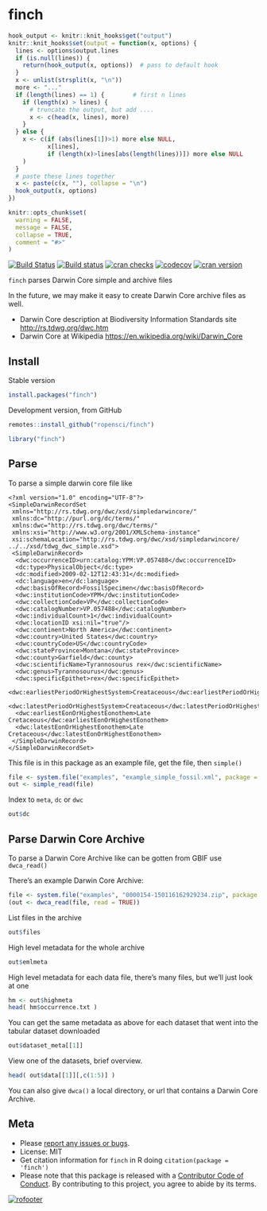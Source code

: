 finch
=====

```r
hook_output <- knitr::knit_hooks$get("output")
knitr::knit_hooks$set(output = function(x, options) {
  lines <- options$output.lines
  if (is.null(lines)) {
    return(hook_output(x, options))  # pass to default hook
  }
  x <- unlist(strsplit(x, "\n"))
  more <- "..."
  if (length(lines) == 1) {        # first n lines
    if (length(x) > lines) {
      # truncate the output, but add ....
      x <- c(head(x, lines), more)
    }
  } else {
    x <- c(if (abs(lines[1])>1) more else NULL,
           x[lines],
           if (length(x)>lines[abs(length(lines))]) more else NULL
    )
  }
  # paste these lines together
  x <- paste(c(x, ""), collapse = "\n")
  hook_output(x, options)
})

knitr::opts_chunk$set(
  warning = FALSE,
  message = FALSE,
  collapse = TRUE,
  comment = "#>"
)
```

[![Build Status](https://api.travis-ci.org/ropensci/finch.png)](https://travis-ci.org/ropensci/finch)
[![Build status](https://ci.appveyor.com/api/projects/status/rsjg02cbwfbujxn0?svg=true)](https://ci.appveyor.com/project/sckott/finch)
[![cran checks](https://cranchecks.info/badges/worst/finch)](https://cranchecks.info/pkgs/finch)
[![codecov](https://codecov.io/gh/ropensci/finch/branch/master/graph/badge.svg)](https://codecov.io/gh/ropensci/finch)
[![cran version](https://www.r-pkg.org/badges/version/finch)](https://cran.r-project.org/package=finch)

`finch` parses Darwin Core simple and archive files

In the future, we may make it easy to create Darwin Core archive files as well.

* Darwin Core description at Biodiversity Information Standards site <http://rs.tdwg.org/dwc.htm>
* Darwin Core at Wikipedia <https://en.wikipedia.org/wiki/Darwin_Core>

## Install

Stable version

```r
install.packages("finch")
```

Development version, from GitHub

```r
remotes::install_github("ropensci/finch")
```

```r
library("finch")
```

## Parse

To parse a simple darwin core file like

```
<?xml version="1.0" encoding="UTF-8"?>
<SimpleDarwinRecordSet
 xmlns="http://rs.tdwg.org/dwc/xsd/simpledarwincore/"
 xmlns:dc="http://purl.org/dc/terms/"
 xmlns:dwc="http://rs.tdwg.org/dwc/terms/"
 xmlns:xsi="http://www.w3.org/2001/XMLSchema-instance"
 xsi:schemaLocation="http://rs.tdwg.org/dwc/xsd/simpledarwincore/ ../../xsd/tdwg_dwc_simple.xsd">
 <SimpleDarwinRecord>
  <dwc:occurrenceID>urn:catalog:YPM:VP.057488</dwc:occurrenceID>
  <dc:type>PhysicalObject</dc:type>
  <dc:modified>2009-02-12T12:43:31</dc:modified>
  <dc:language>en</dc:language>
  <dwc:basisOfRecord>FossilSpecimen</dwc:basisOfRecord>
  <dwc:institutionCode>YPM</dwc:institutionCode>
  <dwc:collectionCode>VP</dwc:collectionCode>
  <dwc:catalogNumber>VP.057488</dwc:catalogNumber>
  <dwc:individualCount>1</dwc:individualCount>
  <dwc:locationID xsi:nil="true"/>
  <dwc:continent>North America</dwc:continent>
  <dwc:country>United States</dwc:country>
  <dwc:countryCode>US</dwc:countryCode>
  <dwc:stateProvince>Montana</dwc:stateProvince>
  <dwc:county>Garfield</dwc:county>
  <dwc:scientificName>Tyrannosourus rex</dwc:scientificName>
  <dwc:genus>Tyrannosourus</dwc:genus>
  <dwc:specificEpithet>rex</dwc:specificEpithet>
  <dwc:earliestPeriodOrHighestSystem>Creataceous</dwc:earliestPeriodOrHighestSystem>
  <dwc:latestPeriodOrHighestSystem>Creataceous</dwc:latestPeriodOrHighestSystem>
  <dwc:earliestEonOrHighestEonothem>Late Cretaceous</dwc:earliestEonOrHighestEonothem>
  <dwc:latestEonOrHighestEonothem>Late Cretaceous</dwc:latestEonOrHighestEonothem>
 </SimpleDarwinRecord>
</SimpleDarwinRecordSet>
```

This file is in this package as an example file, get the file, then `simple()`

```r
file <- system.file("examples", "example_simple_fossil.xml", package = "finch")
out <- simple_read(file)
```

Index to `meta`, `dc` or `dwc`

```r
out$dc
```

## Parse Darwin Core Archive

To parse a Darwin Core Archive like can be gotten from GBIF use `dwca_read()`

There's an example Darwin Core Archive:

```r
file <- system.file("examples", "0000154-150116162929234.zip", package = "finch")
(out <- dwca_read(file, read = TRUE))
```

List files in the archive

```r
out$files
```

High level metadata for the whole archive

```r
out$emlmeta
```

High level metadata for each data file, there's many files, but we'll just look at one

```r
hm <- out$highmeta
head( hm$occurrence.txt )
```

You can get the same metadata as above for each dataset that went into the tabular dataset downloaded

```r
out$dataset_meta[[1]]
```

View one of the datasets, brief overview.

```r
head( out$data[[1]][,c(1:5)] )
```

You can also give `dwca()` a local directory, or url that contains a Darwin Core Archive.

## Meta

* Please [report any issues or bugs](https://github.com/ropensci/finch/issues).
* License: MIT
* Get citation information for `finch` in R doing `citation(package = 'finch')`
* Please note that this package is released with a [Contributor Code of Conduct](https://ropensci.org/code-of-conduct/). By contributing to this project, you agree to abide by its terms.

[![rofooter](https://ropensci.org/public_images/github_footer.png)](https://ropensci.org)
